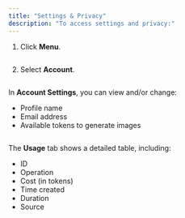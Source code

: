 ```yaml
---
title: "Settings & Privacy"
description: "To access settings and privacy:"
---
```


1. Click **Menu**.

   <Frame>
     <img
       src="/images/docs/70297a216e4daeadc5a1fcd12dc28db2f12fe55483fb155c1b82b8eaec0d9339-io_bc8_menu_dropdown_arrow.png"
       alt=""
       className="mx-auto"
       style={{ width:"67%" }}
     />
   </Frame>
2. Select **Account**.

   <Frame>
     <img
       src="/images/docs/e6414df2bb77160c00f3bd47bf7f7b7aa786419da4903af6329c02a7e168af0b-io_bc8_account_menu.png"
       alt=""
       className="mx-auto"
       style={{ width:"64%" }}
     />
   </Frame>

In **Account Settings**, you can view and/or change:

- Profile name
- Email address
- Available tokens to generate images

<Frame>
  <img
    src="/images/docs/6d311f976b9f1f9bfc30b70153cbef0688c60881e7e513ceefdb442198654b15-io_bc8_account_tab.png"
    alt=""
    className="mx-auto"
    style={{ width:"71%" }}
  />
</Frame>

The **Usage** tab shows a detailed table, including:

- ID
- Operation
- Cost (in tokens)
- Time created
- Duration
- Source

<Frame>
  <img
    src="/images/docs/80731a352b67148ca34d6d55aaf395f78a71e0aa4f3deaacf72b6a5cb9728816-io_bc8_usage_tab.png"
    alt=""
    className="mx-auto"
    style={{ width:"72%" }}
  />
</Frame>